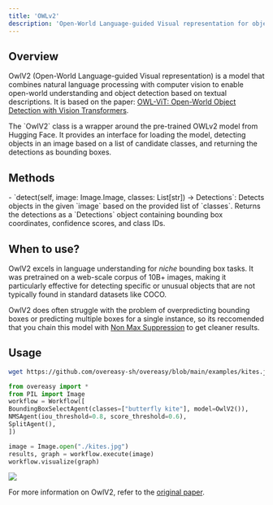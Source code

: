 ```yaml
---
title: 'OWLv2'
description: 'Open-World Language-guided Visual representation for object detection'
---
```


## Overview

OwlV2 (Open-World Language-guided Visual representation) is a model that combines natural language processing with computer vision to enable open-world understanding and object detection based on textual descriptions. It is based on the paper: [OWL-ViT: Open-World Object Detection with Vision Transformers](https://arxiv.org/abs/2305.19004).

<ParamField path="OwlV2()">
  The `OwlV2` class is a wrapper around the pre-trained OWLv2 model from Hugging Face. It provides an interface for loading the model, detecting objects in an image based on a list of candidate classes, and returning the detections as bounding boxes.

</ParamField>

## Methods

<ParamField path="OwlV2.detect()">
  - `detect(self, image: Image.Image, classes: List[str]) -> Detections`: Detects objects in the given `image` based on the provided list of `classes`. Returns the detections as a `Detections` object containing bounding box coordinates, confidence scores, and class IDs.
</ParamField>

## When to use?
OwlV2 excels in language understanding for *niche* bounding box tasks. 
It was pretrained on a web-scale corpus of 10B+ images, making it particularly effective for detecting specific or unusual objects that are not typically found in standard datasets like COCO.

OwlV2 does often struggle with the problem of overpredicting bounding boxes or predicting multiple boxes for a single instance, so its reccomended that you chain this model with [Non Max Suppression](/agents/detection-agents/nms-agent) to get cleaner results. 

## Usage

```bash
wget https://github.com/overeasy-sh/overeasy/blob/main/examples/kites.jpg
```

  ```python
from overeasy import *
from PIL import Image
workflow = Workflow([
  BoundingBoxSelectAgent(classes=["butterfly kite"], model=OwlV2()),
  NMSAgent(iou_threshold=0.8, score_threshold=0.6),
  SplitAgent(),
])

image = Image.open("./kites.jpg")
results, graph = workflow.execute(image)
workflow.visualize(graph)
```


<Frame>
    <img src="/models/bbox/kites_detected.jpg" />
</Frame>

For more information on OwlV2, refer to the [original paper](https://arxiv.org/abs/2306.09683).
>